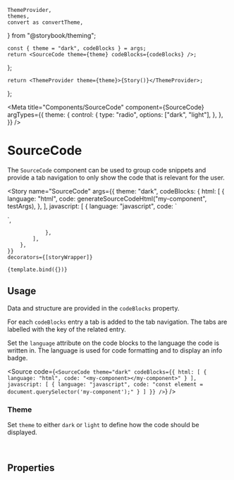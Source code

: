    ThemeProvider,
    themes,
    convert as convertTheme,
} from "@storybook/theming";

    const { theme = "dark", codeBlocks } = args;
    return <SourceCode theme={theme} codeBlocks={codeBlocks} />;
};


    return <ThemeProvider theme={theme}>{Story()}</ThemeProvider>;
};

<Meta
    title="Components/SourceCode"
    component={SourceCode}
    argTypes={{
        theme: {
            control: {
                type: "radio",
                options: ["dark", "light"],
            },
        },
    }}
/>

# SourceCode

The `SourceCode` component can be used to group code snippets and provide a tab navigation to only show the code that is relevant for the user.

<Story
    name="SourceCode"
    args={{
        theme: "dark",
        codeBlocks: {
            html: [
                {
                    language: "html",
                    code: generateSourceCodeHtml("my-component", testArgs),
                },
            ],
            javascript: [
                {
                    language: "javascript",
                    code: `
<script>
  const element = document.querySelector("my-component");
  element.onChange = function() {
    // handle change event
  };
</script>`,
                },
            ],
        },
    }}
    decorators={[storyWrapper]}
>
    {template.bind({})}
</Story>

## Usage

Data and structure are provided in the `codeBlocks` property.

For each `codeBlocks` entry a tab is added to the tab navigation.
The tabs are labelled with the key of the related entry.

Set the `language` attribute on the code blocks to the language the code is written in.
The language is used for code formatting and to display an info badge.

<Source
    code={`
<SourceCode
    theme="dark"
    codeBlocks={{
        html: [
            {
                language: "html",
                code: "<my-component></my-component>"
            }
        ],
        javascript: [
            {
                language: "javascript",
                code: "const element = document.querySelector('my-component');"
            }
        ]
    }}
/>
`}
/>

### Theme

Set `theme` to either `dark` or `light` to define how the code should be displayed.

<br />

## Properties

<ArgsTable />
